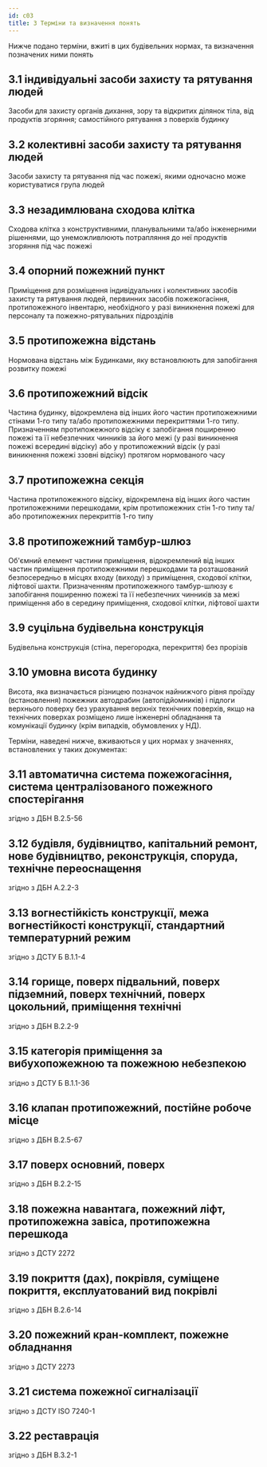 ```yaml
---
id: c03
title: 3 Терміни та визначення понять
---
```


Нижче подано терміни, вжиті в цих будівельних нормах, та визначення позначених ними понять

## 3.1 індивідуальні засоби захисту та рятування людей

Засоби для захисту органів дихання, зору та відкритих ділянок тіла, від продуктів згоряння; самостійного рятування з поверхів будинку

## 3.2 колективні засоби захисту та рятування людей
Засоби захисту та рятування під час пожежі, якими одночасно може користуватися група людей

## 3.3 незадимлювана сходова клітка

Сходова клітка з конструктивними, планувальними та/або інженерними рішеннями, що унеможливлюють потрапляння до неї продуктів згоряння під час пожежі

## 3.4 опорний пожежний пункт

Приміщення для розміщення індивідуальних і колективних засобів захисту та рятування людей, первинних засобів пожежогасіння, протипожежного інвентарю, необхідного у разі виникнення пожежі для персоналу та пожежно-рятувальних підрозділів

## 3.5 протипожежна відстань
Нормована відстань між Будинками, яку встановлюють для запобігання розвитку пожежі

## 3.6 протипожежний відсік

Частина будинку, відокремлена від інших його частин протипожежними стінами 1-го типу та/або протипожежними перекриттями 1-го типу. Призначенням протипожежного відсіку є запобігання поширенню пожежі та її небезпечних чинників за його межі (у разі виникнення пожежі всередині відсіку) або у протипожежний відсік (у разі виникнення пожежі ззовні відсіку) протягом нормованого часу

## 3.7 протипожежна секція

Частина протипожежного відсіку, відокремлена від інших його частин протипожежними перешкодами, крім протипожежних стін 1-го типу та/або протипожежних перекриттів 1-го типу

## 3.8 протипожежний тамбур-шлюз

Об'ємний елемент частини приміщення, відокремлений від інших частин приміщення протипожежними перешкодами та розташований безпосередньо в місцях входу (виходу) з приміщення, сходової клітки, ліфтової шахти. Призначенням протипожежного тамбур-шлюзу є запобігання поширенню пожежі та її небезпечних чинників за межі приміщення або в середину приміщення, сходової клітки, ліфтової шахти

## 3.9 суцільна будівельна конструкція
Будівельна конструкція (стіна, перегородка, перекриття) без прорізів

## 3.10 умовна висота будинку

Висота, яка визначається різницею позначок найнижчого рівня проїзду (встановлення) пожежних автодрабин (автопідйомників) і підлоги верхнього поверху без урахування верхніх технічних поверхів, якщо на технічних поверхах розміщено лише інженерні обладнання та комунікації будинку (крім випадків, обумовлених у НД).

Терміни, наведені нижче, вживаються у цих нормах у значеннях, встановлених у таких документах:

## 3.11 автоматична система пожежогасіння, система централізованого пожежного спостерігання
згідно з ДБН В.2.5-56

## 3.12 будівля, будівництво, капітальний ремонт, нове будівництво, реконструкція, споруда, технічне переоснащення
згідно з ДБН А.2.2-3

## 3.13 вогнестійкість конструкції, межа вогнестійкості конструкції, стандартний температурний режим 
згідно з ДСТУ Б В.1.1-4

## 3.14 горище, поверх підвальний, поверх підземний, поверх технічний, поверх цокольний, приміщення технічні 
згідно з ДБН В.2.2-9

## 3.15 категорія приміщення за вибухопожежною та пожежною небезпекою  
згідно з ДСТУ Б В.1.1-36

## 3.16 клапан протипожежний, постійне робоче місце
згідно з ДБН В.2.5-67

## 3.17 поверх основний, поверх 
згідно з ДБН В.2.2-15

## 3.18 пожежна навантага, пожежний ліфт, протипожежна завіса, протипожежна перешкода 
згідно з ДСТУ 2272

## 3.19 покриття (дах), покрівля, суміщене покриття, експлуатований вид покрівлі
згідно з ДБН В.2.6-14

## 3.20 пожежний кран-комплект, пожежне обладнання
згідно з ДСТУ 2273

## 3.21 система пожежної сигналізації
згідно з ДСТУ ISO 7240-1

## 3.22 реставрація
згідно з ДБН В.3.2-1


